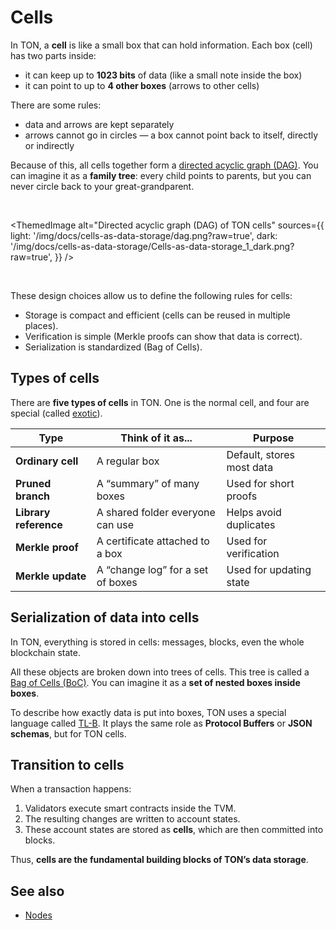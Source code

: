 

# Cells

In TON, a **cell** is like a small box that can hold information.
Each box (cell) has two parts inside:

- it can keep up to **1023 bits** of data (like a small note inside the box)
- it can point to up to **4 other boxes** (arrows to other cells)

There are some rules:

- data and arrows are kept separately
- arrows cannot go in circles — a box cannot point back to itself, directly or indirectly

Because of this, all cells together form a [directed acyclic graph (DAG)](https://en.wikipedia.org/wiki/Directed_acyclic_graph).
You can imagine it as a **family tree**: every child points to parents, but you can never circle back to your great-grandparent.

<br />

<ThemedImage
  alt="Directed acyclic graph (DAG) of TON cells"
  sources={{
    light: '/img/docs/cells-as-data-storage/dag.png?raw=true',
    dark: '/img/docs/cells-as-data-storage/Cells-as-data-storage_1_dark.png?raw=true',
  }}
/>

<br />

These design choices allow us to define the following rules for cells:

- Storage is compact and efficient (cells can be reused in multiple places).
- Verification is simple (Merkle proofs can show that data is correct).
- Serialization is standardized (Bag of Cells).


## Types of cells

There are **five types of cells** in TON.
One is the normal cell, and four are special (called [exotic](/v3/documentation/data-formats/cells/exotic)).

| Type                  | Think of it as...                     | Purpose |
|-----------------------|----------------------------------------|---------|
| **Ordinary cell**     | A regular box                         | Default, stores most data |
| **Pruned branch**     | A “summary” of many boxes             | Used for short proofs |
| **Library reference** | A shared folder everyone can use      | Helps avoid duplicates |
| **Merkle proof**      | A certificate attached to a box       | Used for verification |
| **Merkle update**     | A “change log” for a set of boxes     | Used for updating state |

## Serialization of data into cells

In TON, everything is stored in cells: messages, blocks, even the whole blockchain state.

All these objects are broken down into trees of cells.
This tree is called a [Bag of Cells (BoC)](/v3/documentation/data-formats/cells/overview#bag-of-cells). You can imagine it as a **set of nested boxes inside boxes**.

To describe how exactly data is put into boxes, TON uses a special language called [TL-B](/v3/documentation/data-formats/tlb/overviewe).
It plays the same role as **Protocol Buffers** or **JSON schemas**, but for TON cells.

## Transition to cells

When a transaction happens:
1. Validators execute smart contracts inside the TVM.
2. The resulting changes are written to account states.
3. These account states are stored as **cells**, which are then committed into blocks.

Thus, **cells are the fundamental building blocks of TON’s data storage**.

## See also

- [Nodes](/v3/concepts/dive-into-ton/ton-blockchain/nodes)

<Feedback />
